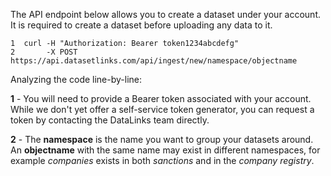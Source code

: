 The API endpoint below allows you to create a dataset under your account. It is required to create a dataset before uploading any data to it.

```
1  curl -H "Authorization: Bearer token1234abcdefg"
2       -X POST https://api.datasetlinks.com/api/ingest/new/namespace/objectname
```

Analyzing the code line-by-line:

**1** - You will need to provide a Bearer token associated with your account. While we don't yet offer a self-service token generator, you can request a token by contacting the DataLinks team directly.

**2** - The **namespace** is the name you want to group your datasets around. An **objectname** with the same name may exist in different namespaces, for example *companies* exists in both *sanctions* and in the *company registry*.
